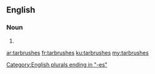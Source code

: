 ==English==

===Noun===
{{head|en|noun plural form}}

# {{plural of|tarbrush|lang=en}}

[[Category:English plurals ending in "-es"]]

[[ar:tarbrushes]]
[[fr:tarbrushes]]
[[ku:tarbrushes]]
[[my:tarbrushes]]